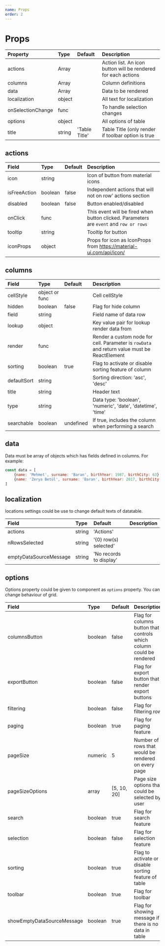 ```yaml
---
name: Props
order: 2
---
```



# Props

| Property            | Type   | Default           | Description                                                       |
|:--------------------|:-------|:------------------|:------------------------------------------------------------------|
| actions             | Array  |                   | Action list. An icon button will be rendered for each actions     |
| columns             | Array  |                   | Column definitions                                                |
| data                | Array  |                   | Data to be rendered                                               |
| localization        | object |                   | All text for localization                                         |
| onSelectionChange   | func   |                   | To handle selection changes                                       |
| options             | object |                   | All options of table                                              |
| title               | string | 'Table Title'     | Table Title (only render if toolbar option is true                |


## actions

| Field         | Type      | Default   | Description                                                                               |
|:--------------|:----------|:----------|:------------------------------------------------------------------------------------------|
| icon          | string    |           | Icon of button from material icons                                                        |
| isFreeAction  | boolean   | false     | Independent actions that will not on row' actions section                                 |
| disabled      | boolean   | false     | Button enabled/disabled                                                                   |
| onClick       | func      |           | This event will be fired when button clicked. Parameters are `event` and `row or rows`    |
| tooltip       | string    |           | Tooltip for button                                                                        |
| iconProps     | object    |           | Props for icon as IconProps from https://material-ui.com/api/icon/                        |

## columns

| Field       | Type            | Default   | Description                                                                                   |
|:----------  |:----------------|:----------|:----------------------------------------------------------------------------------------------|
| cellStyle   | object or func  |           | Cell cellStyle                                                                                |
| hidden      | boolean         | false     | Flag for hide column                                                                          |
| field       | string          |           | Field name of data row                                                                        |
| lookup      | object          |           | Key value pair for lookup render data from                                                    |
| render      | func            |           | Render a custom node for cell. Parameter is `rowData` and return value must be ReactElement   |
| sorting     | boolean         | true      | Flag to activate or disable sorting feature of column                                         |
| defaultSort | string          |           | Sorting direction: 'asc', 'desc'                                                              |
| title       | string          |           | Header text                                                                                   |
| type        | string          |           | Data type: 'boolean', 'numeric', 'date', 'datetime', 'time'                                   |
| searchable  | boolean         | undefined | If true, includes the column when performing a search                                         |

## data

Data must be array of objects which has fields defined in columns. For example:

```js
const data = [
    {name: 'Mehmet', surname: 'Baran', birthYear: 1987, birthCity: 63},
    {name: 'Zerya Betül', surname: 'Baran', birthYear: 2017, birthCity: 34},
]

```

## localization

locations settings could be use to change default texts of datatable.

| Field                 | Type    | Default                | Description         |
|:----------------------|:--------|:-----------------------|:--------------------|
| actions               | string  | 'Actions'              |                     |
| nRowsSelected         | string  | '{0} row(s) selected'  |                     |
|emptyDataSourceMessage | string  | 'No records to display'|                     |

## options

Options property could be given to component as `options` property. You can change behaviour of grid.

| Field                      | Type      | Default       | Description                                                                       |
|:---------------------------|:----------|:--------------|:----------------------------------------------------------------------------------|
| columnsButton              | boolean   | false         | Flag for columns button that controls which column could be rendered              |
| exportButton               | boolean   | false         | Flag for export button that render export buttons                                 |
| filtering                  | boolean   | false         | Flag for filtering row                                                            |
| paging                     | boolean   | true          | Flag for paging feature                                                           |
| pageSize                   | numeric   | 5             | Number of rows that would be rendered on every page                               |
| pageSizeOptions            | array     | [5, 10, 20]   | Page size options that could be selected by user                                  |
| search                     | boolean   | true          | Flag for search feature                                                           |
| selection                  | boolean   | false         | Flag for selection feature                                                        |
| sorting                    | boolean   | true          | Flag to activate or disable sorting feature of table                              |
| toolbar                    | boolean   | true          | Flag for toolbar                                                                  |
| showEmptyDataSourceMessage | boolean   | true          | Flag for showing message if there is no data in table                             |